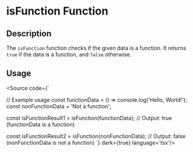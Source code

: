 
<Meta title='Utils/Function/isFunction' />

# isFunction Function

## Description

The `isFunction` function checks if the given data is a function. It returns `true` if the data is a function, and `false` otherwise.

## Usage


<Source code={`

// Example usage
const functionData = () => console.log('Hello, World!');
const nonFunctionData = 'Not a function';

const isFunctionResult1 = isFunction(functionData);
// Output: true (functionData is a function)

const isFunctionResult2 = isFunction(nonFunctionData);
// Output: false (nonFunctionData is not a function)
`} dark={true} language='tsx'/>
